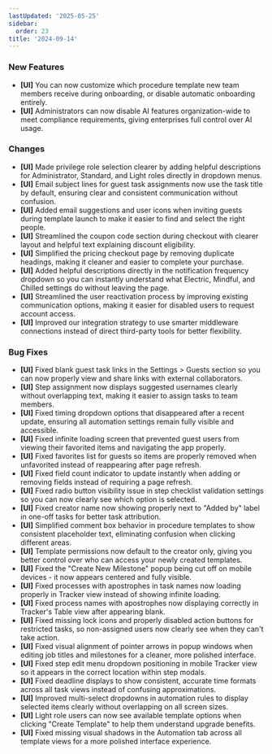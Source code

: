 ```yaml
---
lastUpdated: '2025-05-25'
sidebar:
  order: 23
title: '2024-09-14'
---
```


### New Features

- **[UI]** You can now customize which procedure template new team members receive during onboarding, or disable automatic onboarding entirely.
- **[UI]** Administrators can now disable AI features organization-wide to meet compliance requirements, giving enterprises full control over AI usage.

### Changes

- **[UI]** Made privilege role selection clearer by adding helpful descriptions for Administrator, Standard, and Light roles directly in dropdown menus.
- **[UI]** Email subject lines for guest task assignments now use the task title by default, ensuring clear and consistent communication without confusion.
- **[UI]** Added email suggestions and user icons when inviting guests during template launch to make it easier to find and select the right people.
- **[UI]** Streamlined the coupon code section during checkout with clearer layout and helpful text explaining discount eligibility.
- **[UI]** Simplified the pricing checkout page by removing duplicate headings, making it cleaner and easier to complete your purchase.
- **[UI]** Added helpful descriptions directly in the notification frequency dropdown so you can instantly understand what Electric, Mindful, and Chilled settings do without leaving the page.
- **[UI]** Streamlined the user reactivation process by improving existing communication options, making it easier for disabled users to request account access.
- **[UI]** Improved our integration strategy to use smarter middleware connections instead of direct third-party tools for better flexibility.

### Bug Fixes

- **[UI]** Fixed blank guest task links in the Settings > Guests section so you can now properly view and share links with external collaborators.
- **[UI]** Step assignment now displays suggested usernames clearly without overlapping text, making it easier to assign tasks to team members.
- **[UI]** Fixed timing dropdown options that disappeared after a recent update, ensuring all automation settings remain fully visible and accessible.
- **[UI]** Fixed infinite loading screen that prevented guest users from viewing their favorited items and navigating the app properly.
- **[UI]** Fixed favorites list for guests so items are properly removed when unfavorited instead of reappearing after page refresh.
- **[UI]** Fixed field count indicator to update instantly when adding or removing fields instead of requiring a page refresh.
- **[UI]** Fixed radio button visibility issue in step checklist validation settings so you can now clearly see which option is selected.
- **[UI]** Fixed creator name now showing properly next to "Added by" label in one-off tasks for better task attribution.
- **[UI]** Simplified comment box behavior in procedure templates to show consistent placeholder text, eliminating confusion when clicking different areas.
- **[UI]** Template permissions now default to the creator only, giving you better control over who can access your newly created templates.
- **[UI]** Fixed the "Create New Milestone" popup being cut off on mobile devices - it now appears centered and fully visible.
- **[UI]** Fixed processes with apostrophes in task names now loading properly in Tracker view instead of showing infinite loading.
- **[UI]** Fixed process names with apostrophes now displaying correctly in Tracker's Table view after appearing blank.
- **[UI]** Fixed missing lock icons and properly disabled action buttons for restricted tasks, so non-assigned users now clearly see when they can't take action.
- **[UI]** Fixed visual alignment of pointer arrows in popup windows when editing job titles and milestones for a cleaner, more polished interface.
- **[UI]** Fixed step edit menu dropdown positioning in mobile Tracker view so it appears in the correct location within step modals.
- **[UI]** Fixed deadline displays to show consistent, accurate time formats across all task views instead of confusing approximations.
- **[UI]** Improved multi-select dropdowns in automation rules to display selected items clearly without overlapping on all screen sizes.
- **[UI]** Light role users can now see available template options when clicking "Create Template" to help them understand upgrade benefits.
- **[UI]** Fixed missing visual shadows in the Automation tab across all template views for a more polished interface experience.
